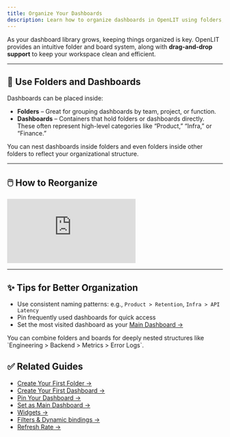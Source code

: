 ```yaml
---
title: Organize Your Dashboards
description: Learn how to organize dashboards in OpenLIT using folders, boards, and drag-and-drop for better structure and navigation.
---
```


As your dashboard library grows, keeping things organized is key. OpenLIT provides an intuitive folder and board system, along with **drag-and-drop support** to keep your workspace clean and efficient.

---

## 📁 Use Folders and Dashboards

Dashboards can be placed inside:
- **Folders** – Great for grouping dashboards by team, project, or function.
- **Dashboards** – Containers that hold folders or dashboards directly. These often represent high-level categories like “Product,” “Infra,” or “Finance.”

You can nest dashboards inside folders and even folders inside other folders to reflect your organizational structure.

---

## 🖱️ How to Reorganize

<iframe className="w-full aspect-video" src="https://www.youtube.com/embed/bHwVbJIA6_s?list=PLgErWFh-dyiGp9yUDnnx67wHEeNqzzMXZ" title="How to Drag and Drop to Organize Dashboards on OpenLIT – Easy Dashboard Management" frameborder="0" allow="accelerometer; autoplay; clipboard-write; encrypted-media; gyroscope; picture-in-picture; web-share" referrerpolicy="strict-origin-when-cross-origin" allowfullscreen></iframe>

---

## ✨ Tips for Better Organization

- Use consistent naming patterns: e.g., `Product > Retention`, `Infra > API Latency`
- Pin frequently used dashboards for quick access
- Set the most visited dashboard as your [Main Dashboard →](/latest/openlit/dashboards/set-as-main-dashboard)

<Tip>
You can combine folders and boards for deeply nested structures like `Engineering > Backend > Metrics > Error Logs`.
</Tip>


## ✅ Related Guides

- [Create Your First Folder →](/latest/openlit/dashboards/create-your-first-folder)  
- [Create Your First Dashboard →](/latest/openlit/dashboards/create-your-first-dashboard)  
- [Pin Your Dashboard →](/latest/openlit/dashboards/pin-your-dashboard)  
- [Set as Main Dashboard →](/latest/openlit/dashboards/set-as-main-dashboard)  
- [Widgets →](/latest/openlit/dashboards/widgets/introduction)  
- [Filters & Dynamic bindings →](/latest/openlit/dashboards/use-filters-and-dynamic-bindings)
- [Refresh Rate →](/latest/openlit/dashboards/auto-refresh-and-time-interval)
